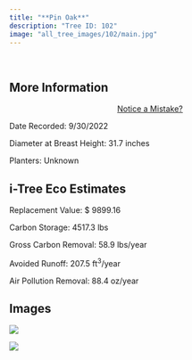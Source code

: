 ```yaml
---
title: "**Pin Oak**"
description: "Tree ID: 102"
image: "all_tree_images/102/main.jpg"
---
```


<br>

## **More Information**
::: column-margin
<center><a class="button" href="https://forms.gle/W6f5nwYxrM33hF4f7">Notice a Mistake?</a></center>
:::


Date Recorded:  9/30/2022

Diameter at Breast Height:  31.7  inches

Planters:  Unknown

## **i-Tree Eco Estimates**


 Replacement Value: $ 9899.16

 Carbon Storage:  4517.3  lbs

 Gross Carbon Removal:  58.9  lbs/year

 Avoided Runoff:  207.5  ft<sup>3</sup>/year

 Air Pollution Removal:  88.4  oz/year

## **Images**


 ![](all_tree_images/102/IMG_6664.jpg)

 ![](all_tree_images/102/main.jpg)
